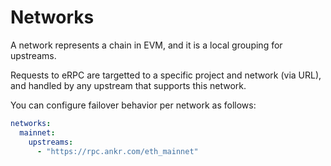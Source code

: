 
# Networks

A network represents a chain in EVM, and it is a local grouping for upstreams.

<Callout>
  Requests to eRPC are targetted to a specific project and network (via URL), and handled by any upstream that supports this network.
</Callout>

You can configure failover behavior per network as follows:

```yaml filename="erpc.yaml"
networks:
  mainnet:
    upstreams:
      - "https://rpc.ankr.com/eth_mainnet"
```